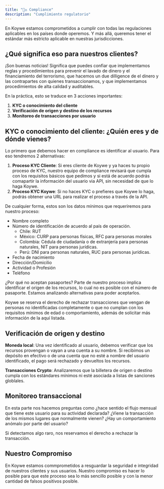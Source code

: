 ```yaml
---
title: "👩‍⚖️ Compliance"
description: "Cumplimiento regulatorio"
---
```


En Koywe estamos comprometidos a cumplir con todas las regulaciones aplicables en los países donde operemos. Y más allá,
queremos tener el estándar más estricto aplicable en nuestras jurisdicciones.

## ¿Qué significa eso para nuestros clientes?

¡Son buenas noticias! Significa que puedes confiar que implementamos reglas y procedimientos para prevenir el lavado
de dinero y el financiamiento del terrorismo, que hacemos un due dilligence de el dinero y las contrapartes con quienes
transaccionamos, y que implementamos procedimientos de alta calidad y auditables.

En la práctica, esto se traduce en 3 acciones importantes:
1. <b>KYC o conocimiento del cliente</b>
2. <b>Verificación de origen y destino de los recursos</b>
3. <b>Monitoreo de transacciones por usuario</b>

## KYC o conocimiento del cliente: ¿Quién eres y de dónde vienes?

Lo primero que debemos hacer en compliance es identificar al usuario. Para eso tendremos 2 alternativas:
1. <b>Proceso KYC Cliente</b>: Si eres cliente de Koywe y ya haces tu propio proceso de KYC, nuestro equipo de compliance revisará que cumpla con
los requisitos básicos que pedimos y si está de acuerdo podrás comapartir la información del usuario via API, sin necesidad de que lo haga Koywe.
2. <b>Proceso KYC Koywe</b>: Si no haces KYC o prefieres que Koywe lo haga, podrás obtener una URL para realizar el proceso a través de la API.

De cualquier forma, estos son los datos mínimos que requeriremos para nuestro proceso:
- Nombre completo
- Número de identificación de acuerdo al país de operación.
  - Chile: RUT
  - México: CURP para personas físicas, RFC para personas morales
  - Colombia: Cédula de ciudadanía o de extranjería para personas naturales, NIT para personas jurídicas.
  - Perú: DNI para personas naturales, RUC para personas jurídicas.
- Fecha de nacimiento
- Dirección/Domicilio
- Actividad o Profesión
- Teléfono

¿Por qué no aceptan pasaportes? Parte de nuestro proceso implica identificar el origen de los recursos, lo cual no es posible con el número de pasaporte. Estamos analizando alternativas para poder aceptarlos.

Koywe se reserva el derecho de rechazar transacciones que vengan de personas no identificadas completamente o que no cumplan con los requisitos mínimos de edad o comportamiento, además de solicitar más información de la aquí listada.

## Verificación de origen y destino

<b>Moneda local</b>: Una vez identificado al usuario, debemos verificar que los recursos provengan o vayan a una cuenta a su nombre.
Si recibimos un depósito en efectivo o de una cuenta que no esté a nombre del usuario identificado, el pago será
rechazado y devueltos los recursos.

<b>Transacciones Crypto</b>: Analizaremos que la billetera de origen o destino cumpla con los estándares mínimos ni esté asociada a listas de sanciones globlales.

## Monitoreo transaccional

En esta parte nos hacemos preguntas como ¿hace sentido el flujo mensual que tiene este usuario para su actividad declarada?
¿Viene la transacción de los mismos lugares que normalmente vienen? ¿Hay un comportamiento anómalo por parte del usuario?

Si detectamos algo raro, nos reservamos el derecho a rechazar la transacción.

## Nuestro Compromiso

En Koywe estamos commprometidos a resguardar la seguridad e integridad de nuestros clientes y sus usuarios.
Nuestro compromiso es hacer lo posible para que este proceso sea lo más sencillo posible y con la menor cantidad de falsos positivos posible.